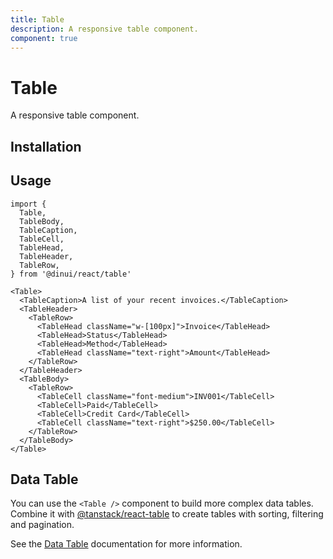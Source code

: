 ```yaml
---
title: Table
description: A responsive table component.
component: true
---
```


# Table

A responsive table component.


<Example path="ui/table-demo" />

## Installation


<ComponentInstallationGuide path="ui/table" />

## Usage

```tsx
import {
  Table,
  TableBody,
  TableCaption,
  TableCell,
  TableHead,
  TableHeader,
  TableRow,
} from '@dinui/react/table'
```

```tsx
<Table>
  <TableCaption>A list of your recent invoices.</TableCaption>
  <TableHeader>
    <TableRow>
      <TableHead className="w-[100px]">Invoice</TableHead>
      <TableHead>Status</TableHead>
      <TableHead>Method</TableHead>
      <TableHead className="text-right">Amount</TableHead>
    </TableRow>
  </TableHeader>
  <TableBody>
    <TableRow>
      <TableCell className="font-medium">INV001</TableCell>
      <TableCell>Paid</TableCell>
      <TableCell>Credit Card</TableCell>
      <TableCell className="text-right">$250.00</TableCell>
    </TableRow>
  </TableBody>
</Table>
```

## Data Table

You can use the `<Table />` component to build more complex data tables. Combine it with [@tanstack/react-table](https://tanstack.com/table/v8) to create tables with sorting, filtering and pagination.

See the [Data Table](/ui/data-table) documentation for more information.
